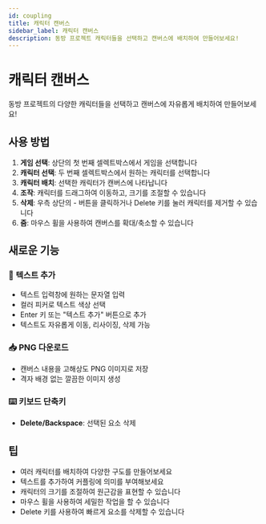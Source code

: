 ```yaml
---
id: coupling
title: 캐릭터 캔버스
sidebar_label: 캐릭터 캔버스
description: 동방 프로젝트 캐릭터들을 선택하고 캔버스에 배치하여 만들어보세요!
---
```



# 캐릭터 캔버스

동방 프로젝트의 다양한 캐릭터들을 선택하고 캔버스에 자유롭게 배치하여 만들어보세요!

## 사용 방법

1. **게임 선택**: 상단의 첫 번째 셀렉트박스에서 게임을 선택합니다
2. **캐릭터 선택**: 두 번째 셀렉트박스에서 원하는 캐릭터를 선택합니다
3. **캐릭터 배치**: 선택한 캐릭터가 캔버스에 나타납니다
4. **조작**: 캐릭터를 드래그하여 이동하고, 크기를 조절할 수 있습니다
5. **삭제**: 우측 상단의 - 버튼을 클릭하거나 Delete 키를 눌러 캐릭터를 제거할 수 있습니다
6. **줌**: 마우스 휠을 사용하여 캔버스를 확대/축소할 수 있습니다

## 새로운 기능

### 📝 **텍스트 추가**

- 텍스트 입력창에 원하는 문자열 입력
- 컬러 피커로 텍스트 색상 선택
- Enter 키 또는 "텍스트 추가" 버튼으로 추가
- 텍스트도 자유롭게 이동, 리사이징, 삭제 가능

### 📥 **PNG 다운로드**

- 캔버스 내용을 고해상도 PNG 이미지로 저장
- 격자 배경 없는 깔끔한 이미지 생성

### ⌨️ **키보드 단축키**

- **Delete/Backspace**: 선택된 요소 삭제

<CouplingTool />

## 팁

- 여러 캐릭터를 배치하여 다양한 구도를 만들어보세요
- 텍스트를 추가하여 커플링에 의미를 부여해보세요
- 캐릭터의 크기를 조절하여 원근감을 표현할 수 있습니다
- 마우스 휠을 사용하여 세밀한 작업을 할 수 있습니다
- Delete 키를 사용하여 빠르게 요소를 삭제할 수 있습니다
